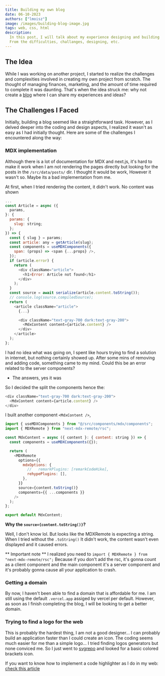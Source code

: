 ```yaml
---
title: Building my own blog
date: 06-10-2023
authors: ["lmoisz"]
image: /images/building-blog-image.jpg
tags: web, css, html
description:
  In this post, I will talk about my experience designing and building my own blog and personal website.
  From the difficulties, challanges, designing, etc.
---
```


## The Idea

While I was working on another project, I started to realize the challenges and complexities involved in creating my own project from scratch. The thought of managing finances, marketing, and the amount of time required to complete it was daunting. That's when the idea struck me: why not create a [blog](https://lmoisz-blog.vercel.app) where I can share my experiences and ideas?

## The Challenges I Faced

Initially, building a blog seemed like a straightforward task. However, as I delved deeper into the coding and design aspects, I realized it wasn't as easy as I had initially thought. Here are some of the challenges I encountered along the way:

### MDX implementation

Although there is a lot of documentation for MDX and next.js, it's hard
to make it work when I am not rendering the pages directly but looking for the posts
in the `/src/data/posts/` dir. I thought it would be work, However it wasn't so.
Maybe its a bad implementation from me.

At first, when I tried rendering the content, it didn't work. No content was shown

```js
...
const Article = async ({
  params,
}: {
  params: {
    slug: string;
  };
}) => {
  const { slug } = params;
  const article: any = getArticle(slug);
  const components = useMDXComponents({
    span: (props) => <span {...props} />,
  });
  if (article.error) {
    return (
      <div className="article">
        <h1>Error: Article not found</h1>
      </div>
    );
  }
  const source = await serialize(article.content.toString());
  // console.log(source.compiledSource);
  return (
    <article className="article">
      {...}

      <div className="text-gray-700 dark:text-gray-200">
        <MdxContent content={article.content} />
      </div>
    </article>
  );
};

```

I had no idea what was going on, I spent like hours trying to find a solution
in internet, but nothing certainly showed up.
After some mins of removing and adding code, something came to my mind. Could this be
an error related to the server components?

- The answers, yes it was

So I decided the split the components hence the:

```js
<div className="text-gray-700 dark:text-gray-200">
  <MdxContent content={article.content} />
</div>
```

I built another component `<MdxContent />`,

```js
import { useMDXComponents } from "@/src/components/mdx/components";
import { MDXRemote } from "next-mdx-remote/rsc";

const MdxContent = async ({ content }: { content: string }) => {
  const components = useMDXComponents({});

  return (
    <MDXRemote
      options={{
        mdxOptions: {
          //   remarkPlugins: [remarkCodeHike],
          rehypePlugins: [],
        },
      }}
      source={content.toString()}
      components={{ ...components }}
    />
  );
};

export default MdxContent;
```

**Why the `source={content.toString()}`?**

Well, I don't know lol. But looks like the MDXRemote is expecting a string. When I tried without the `.toString()`
It didn't work, the content wasn't even displayed and it caused errors.

** Important note **
I realized you need to `import { MDXRemote } from "next-mdx-remote/rsc";`
Because if you don't add the rsc, it's gonna count as a client component and the main component it's a server component
and it's probably gonna cause all your application to crash.

### Getting a domain

By now, I haven't been able to find a domain that is affordable for me. I am still using the default `.vercel.app` assiged by vercel
per default. However, as soon as I finish completing the blog, I will be looking to get a better domain.

### Trying to find a logo for the web

This is probably the hardest thing, I am not a good designer...
I can probably build an application faster than I could create an icon.
The coding seems much easier for me than a simple logo...
I tried finding logos generators but none conviced me. So I just went to [svgrepo](https://www.svgrepo.com/) and looked
for a basic colored brackets icon.

If you want to know how to implement a code highlighter as I do in my web:
[check this article](/blog/custom-code-highlighter-tailwind-mdx-next)
